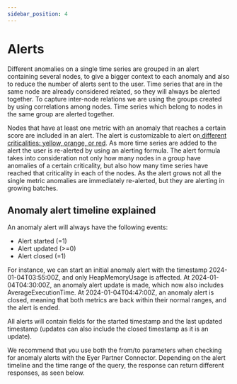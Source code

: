 ```yaml
---
sidebar_position: 4
---
```


# Alerts

Different anomalies on a single time series are grouped in an alert containing several nodes, to give a bigger context to each anomaly and also to reduce the number of alerts sent to the user. Time series that are in the same node are already considered related, so they will always be alerted together. To capture inter-node relations we are using the groups created by using correlations among nodes. Time series which belong to nodes in the same group are alerted together.

Nodes that have at least one metric with an anomaly that reaches a certain score are included in an alert. The alert is customizable to alert on[ different criticalities: yellow, orange, or red](https://customer.support.eyer.ai/plugins/servlet/servicedesk/customer/confluence/shim/spaces/~71202014c18b381e8747c88cc474c7124636f1/pages/9044073/Univariate+anomaly+detection#Criticality-of-the-anomaly). As more time series are added to the alert the user is re-alerted by using an alerting formula. The alert formula takes into consideration not only how many nodes in a group have anomalies of a certain criticality, but also how many time series have reached that criticality in each of the nodes.  As the alert grows not all the single metric anomalies are immediately re-alerted, but they are alerting in growing batches.

## Anomaly alert timeline explained

An anomaly alert will always have the following events:
- Alert started (=1)
- Alert updated (>=0)
- Alert closed (=1)

For instance, we can start an initial anomaly alert with the timestamp 2024-01-04T03:55:00Z, and only HeapMemoryUsage is affected. At 2024-01-04T04:30:00Z, an anomaly alert update is made, which now also includes AverageExecutionTime. At 2024-01-04T04:47:00Z, an anomaly alert is closed, meaning that both metrics are back within their normal ranges, and the alert is ended.

All alerts will contain fields for the started timestamp and the last updated timestamp (updates can also include the closed timestamp as it is an update). 

We recommend that you use both the from/to parameters when checking for anomaly alerts with the Eyer Partner Connector. Depending on the alert timeline and the time range of the query, the response can return different responses, as seen below.